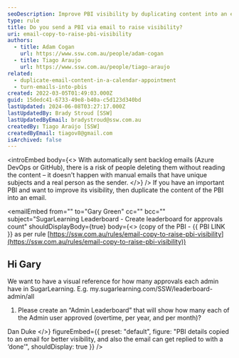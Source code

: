 ```yaml
---
seoDescription: Improve PBI visibility by duplicating content into an email with unique subject and sender.
type: rule
title: Do you send a PBI via email to raise visibility?
uri: email-copy-to-raise-pbi-visibility
authors:
  - title: Adam Cogan
    url: https://www.ssw.com.au/people/adam-cogan
  - title: Tiago Araujo
    url: https://www.ssw.com.au/people/tiago-araujo
related:
  - duplicate-email-content-in-a-calendar-appointment
  - turn-emails-into-pbis
created: 2022-03-05T01:49:03.000Z
guid: 15dedc41-6733-49e8-b40a-c5d123d340bd
lastUpdated: 2024-06-08T03:27:17.000Z
lastUpdatedBy: Brady Stroud [SSW]
lastUpdatedByEmail: bradystroud@ssw.com.au
createdBy: Tiago Araújo [SSW]
createdByEmail: tiagov8@gmail.com
isArchived: false
---
```


<introEmbed
  body={<>
With automatically sent backlog emails (Azure DevOps or GitHub), there is a risk of people deleting them without reading the content – it doesn't happen with manual emails that have unique subjects and a real person as the sender.
  </>}
/>
If you have an important PBI and want to improve its visibility, then duplicate the content of the PBI into an email.

<emailEmbed
  from=""
  to="Gary Green"
  cc=""
  bcc=""
  subject="SugarLearning Leaderboard - Create leaderboard for approvals count"
  shouldDisplayBody={true}
  body={<>
    (copy of the PBI - &#123;&#123; PBI LINK &#125;&#125; as per rule [https://ssw.com.au/rules/email-copy-to-raise-pbi-visibility](https://ssw.com.au/rules/email-copy-to-raise-pbi-visibility))

## Hi Gary

We want to have a visual reference for how many approvals each admin have in SugarLearning.
E.g. my&#46;sugarlearning&#46;com/SSW/leaderboard-admin/all

1. Please create an “Admin Leaderboard” that will show how many each of the Admin user approved (overtime, per year, and per month)?

Dan Duke
  </>}
  figureEmbed={{
    preset: "default",
    figure: "PBI details copied to an email for better visibility, and also the email can get replied to with a ‘done’",
    shouldDisplay: true
  }}
/>
